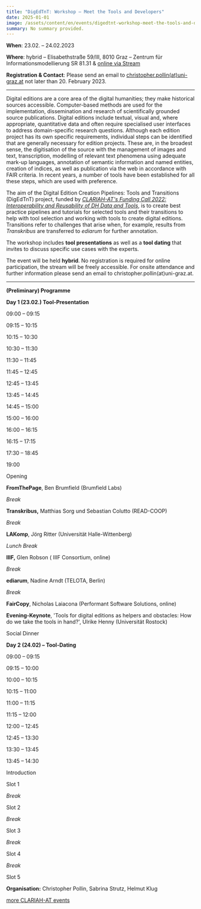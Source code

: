 ```yaml
---
title: "DigEdTnT: Workshop – Meet the Tools and Developers"
date: 2025-01-01
image: /assets/content/en/events/digedtnt-workshop-meet-the-tools-and-developers-2/image.png
summary: No summary provided.
---
```


**When**: 23.02. – 24.02.2023

**Where**: hybrid – Elisabethstraße 59/III, 8010 Graz – Zentrum für Informationsmodellierung SR 81.31 & [online via Stream](https://unimeet.uni-graz.at/b/pol-vvu-hwc-vtd)

**Registration & Contact**: Please send an email to [christopher.pollin(at)uni-graz.at](https://informationsmodellierung.uni-graz.at/#) not later than 20. February 2023.

***

Digital editions are a core area of the digital humanities; they make historical sources accessible. Computer-based methods are used for the implementation, dissemination and research of scientifically grounded source publications. Digital editions include textual, visual and, where appropriate, quantitative data and often require specialised user interfaces to address domain-specific research questions. Although each edition project has its own specific requirements, individual steps can be identified that are generally necessary for edition projects. These are, in the broadest sense, the digitisation of the source with the management of images and text, transcription, modelling of relevant text phenomena using adequate mark-up languages, annotation of semantic information and named entities, creation of indices, as well as publication via the web in accordance with FAIR criteria. In recent years, a number of tools have been established for all these steps, which are used with preference.

The aim of the Digital Edition Creation Pipelines: Tools and Transitions (DigEdTnT) project, funded by [*CLARIAH-AT's Funding Call 2022: Interoperability and Reusability of DH Data and Tools*](https://clariah.at/project-funding/), is to create best practice pipelines and tutorials for selected tools and their transitions to help with tool selection and working with tools to create digital editions. Transitions refer to challenges that arise when, for example, results from *Transkribus* are transferred to *ediarum* for further annotation.

The workshop includes **tool presentations** as well as a **tool dating** that invites to discuss specific use cases with the experts.

The event will be held **hybrid**. No registration is required for online participation, the stream will be freely accessible. For onsite attendance and further information please send an email to christopher.pollin(at)uni-graz.at.

***

**(Preliminary) Programme**

**Day 1 (23.02.) Tool-Presentation**

09:00 – 09:15

09:15 – 10:15

10:15 – 10:30

10:30 – 11:30

11:30 – 11:45

11:45 – 12:45

12:45 – 13:45

13:45 – 14:45

14:45 – 15:00

15:00 – 16:00

16:00 – 16:15

16:15 – 17:15

17:30 – 18:45

19:00

Opening

**FromThePage**, Ben Brumfield (Brumfield Labs)

*Break*

**Transkribus,** Matthias Sorg und Sebastian Colutto (READ-COOP)

*Break*

**LAKomp**, Jörg Ritter (Universität Halle-Wittenberg)

*Lunch Break*

**IIIF,** Glen Robson ( IIIF Consortium, online)

*Break*

**ediarum**, Nadine Arndt (TELOTA, Berlin)

*Break*

**FairCopy**, Nicholas Laiacona (Performant Software Solutions, online)

**Evening-Keynote**, 'Tools for digital editions as helpers and obstacles: How do we take the tools in hand?', Ulrike Henny (Universität Rostock)

Social Dinner

**Day 2 (24.02) – Tool-Dating**

09:00 – 09:15

09:15 – 10:00

10:00 – 10:15

10:15 – 11:00

11:00 – 11:15

11:15 – 12:00

12:00 – 12:45

12:45 – 13:30

13:30 – 13:45

13:45 – 14:30

Introduction

Slot 1

*Break*

Slot 2

*Break*

Slot 3

*Break*

Slot 4

*Break*

Slot 5

**Organisation:** Christopher Pollin, Sabrina Strutz, Helmut Klug

[more CLARIAH-AT events](https://clariah.at/events/)
